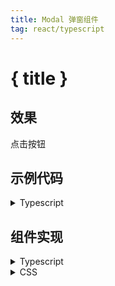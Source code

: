 ```yaml
---
title: Modal 弹窗组件
tag: react/typescript
---
```



# { title }

## 效果

点击按钮
<ModalExample />

## 示例代码

<details>
  <summary>Typescript</summary>
  ```tsx file=src/shared/components/modal/example.tsx
  ```
</details>

## 组件实现

<details>
  <summary>Typescript</summary>
  ```tsx file=src/shared/components/modal/index.tsx
  ```
</details>

<details>
  <summary>CSS</summary>
  ```tsx file=src/shared/components/modal/modal.module.scss
  ```
</details>
